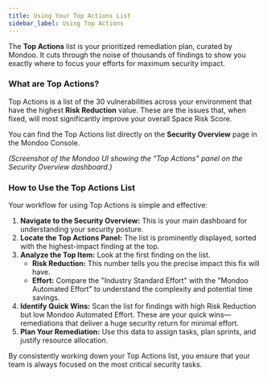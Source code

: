 ```yaml
---
title: Using Your Top Actions List
sidebar_label: Using Top Actions
---
```


The **Top Actions** list is your prioritized remediation plan, curated by Mondoo. It cuts through the noise of thousands of findings to show you exactly where to focus your efforts for maximum security impact.

### What are Top Actions?

Top Actions is a list of the 30 vulnerabilities across your environment that have the highest **Risk Reduction** value. These are the issues that, when fixed, will most significantly improve your overall Space Risk Score.

You can find the Top Actions list directly on the **Security Overview** page in the Mondoo Console.

_(Screenshot of the Mondoo UI showing the "Top Actions" panel on the Security Overview dashboard.)_

### How to Use the Top Actions List

Your workflow for using Top Actions is simple and effective:

1.  **Navigate to the Security Overview:** This is your main dashboard for understanding your security posture.
2.  **Locate the Top Actions Panel:** The list is prominently displayed, sorted with the highest-impact finding at the top.
3.  **Analyze the Top Item:** Look at the first finding on the list.
    * **Risk Reduction:** This number tells you the precise impact this fix will have.
    * **Effort:** Compare the "Industry Standard Effort" with the "Mondoo Automated Effort" to understand the complexity and potential time savings.
4.  **Identify Quick Wins:** Scan the list for findings with high Risk Reduction but low Mondoo Automated Effort. These are your quick wins—remediations that deliver a huge security return for minimal effort.
5.  **Plan Your Remediation:** Use this data to assign tasks, plan sprints, and justify resource allocation.

By consistently working down your Top Actions list, you ensure that your team is always focused on the most critical security tasks.